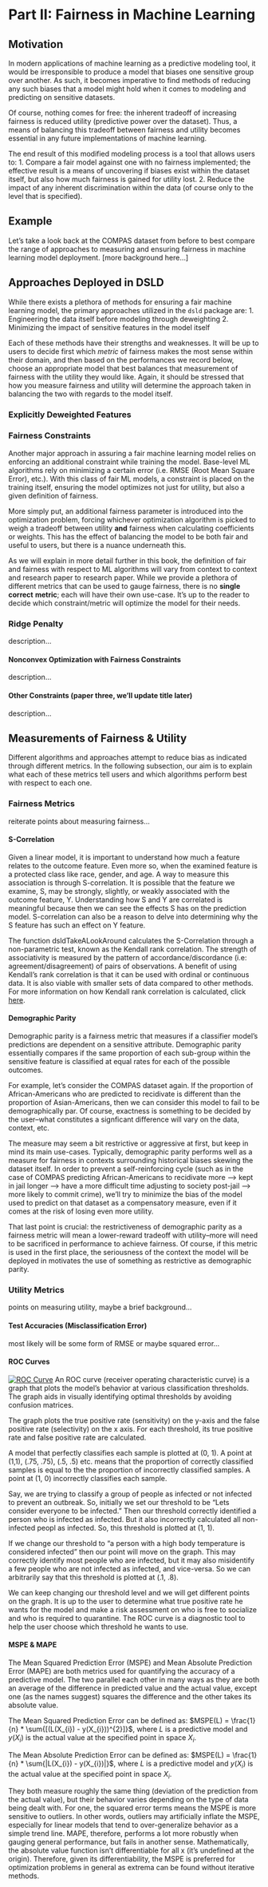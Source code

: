 
# Part II:  Fairness in Machine Learning

## Motivation
<!-- Don't know how accurate this is, please feel free to make edits -->
In modern applications of machine learning as a predictive modeling tool, it 
would be irresponsible to produce a model that biases one sensitive group over 
another. As such, it becomes imperative to find methods of reducing any such 
biases that a model might hold when it comes to modeling and predicting on 
sensitive datasets.

Of course, nothing comes for free: the inherent tradeoff of increasing fairness 
is reduced utility (predictive power over the dataset). Thus, a means of 
balancing this tradeoff between fairness and utility becomes essential in any 
future implementations of machine learning.

The end result of this modified modeling process is a tool that allows users to:
    1. Compare a fair model against one with no fairness implemented; the 
       effective result is a means of uncovering if biases exist within the 
       dataset itself, but also how much fairness is gained for utility lost.
    2. Reduce the impact of any inherent discrimination within the data (of 
       course only to the level that is specified).


## Example
<!-- introduce running example + context... this example should most likely 
come from COMPAS -->
Let's take a look back at the COMPAS dataset from before to best compare the 
range of approaches to measuring and ensuring fairness in machine learning 
model deployment. [more background here...]


## Approaches Deployed in DSLD
<!-- go over all the approaches we use in the fairML & EDFair wrappers -->
<!-- compare their performance against each other across all metrics 
previously described -->
While there exists a plethora of methods for ensuring a fair machine learning 
model, the primary approaches utilized in the `dsld` package are:
    1. Engineering the data itself before modeling through deweighting
    2. Minimizing the impact of sensitive features in the model itself

Each of these methods have their strengths and weaknesses. It will be up to 
users to decide first which *metric* of fairness makes the most sense within 
their domain, and then based on the performances we record below, choose an 
appropriate model that best balances that measurement of fairness with the 
utility they would like. Again, it should be stressed that how you measure 
fairness and utility will determine the approach taken in balancing the two 
with regards to the model itself.


### Explicitly Deweighted Features



### Fairness Constraints
<!-- accuracy of this information may need to be double-checked -->
Another major approach in assuring a fair machine learning model relies on 
enforcing an additional constraint while training the model. Base-level ML 
algorithms rely on minimizing a certain error (i.e. RMSE (Root Mean Square 
Error), etc.). With this class of fair ML models, a constraint is placed on the 
training itself, ensuring the model optimizes not just for utility, but also 
a given definition of fairness.

More simply put, an additional fairness parameter is introduced into the 
optimization problem, forcing whichever optimization algorithm is picked to 
weigh a tradeoff between utility **and** fairness when calculating coefficients 
or weights. This has the effect of balancing the model to be both fair and 
useful to users, but there is a nuance underneath this.

As we will explain in more detail further in this book, the definition of fair 
and fairness with respect to ML algorithms will vary from context to context 
and research paper to research paper. While we provide a plethora of different 
metrics that can be used to gauge fairness, there is no **single correct** 
**metric**; each will have their own use-case. It's up to the reader to decide 
which constraint/metric will optimize the model for their needs.


### Ridge Penalty
<!-- this will be for the Scutari paper -->
description...


#### Nonconvex Optimization with Fairness Constraints
<!-- this will be for the Komiyama paper -->
description...


#### Other Constraints (paper three, we'll update title later)
<!-- this will be for the Zafar paper -->
description...


## Measurements of Fairness & Utility
Different algorithms and approaches attempt to reduce bias as indicated through 
different metrics. In the following subsection, our aim is to explain what each 
of these metrics tell users and which algorithms perform best with respect to 
each one.


### Fairness Metrics
<!-- compare all the fairness metrics against one another... -->
reiterate points about measuring fairness...


#### S-Correlation
<!-- correlation between S-feature and output -->
Given a linear model, it is important to understand how much a feature relates
to the outcome feature. Even more so, when the examined feature is a protected
class like race, gender, and age. A way to measure this association is through
S-correlation. It is possible that the feature we examine, S, may be strongly, 
slightly, or weakly associated with the outcome feature, Y. Understanding how S 
and Y are correlated is meaningful because then we can see the effects S has on 
the prediction model. S-correlation can also be a reason to delve into 
determining why the S feature has such an effect on Y feature.

The function dsldTakeALookAround calculates the S-Correlation through a
non-parametric test, known as the Kendall rank correlation. The strength of 
associativity is measured by the pattern of accordance/discordance 
(i.e: agreement/disagreement) of pairs of observations. A benefit of using
Kendall's rank correlation is that it can be used with ordinal or continuous
data. It is also viable with smaller sets of data compared to other methods.
For more information on how Kendall rank correlation is calculated, click
[here](https://arxiv.org/abs/2206.04019).


#### Demographic Parity
Demographic parity is a fairness metric that measures if a classifier model's 
predictions are dependent on a sensitive attribute. Demographic parity 
essentially compares if the same proportion of each sub-group within the 
sensitive feature is classified at equal rates for each of the possible 
outcomes.

For example, let's consider the COMPAS dataset again. If the proportion of 
African-Americans who are predicted to recidivate is different than the 
proportion of Asian-Americans, then we can consider this model to fail to be 
demographically par. Of course, exactness is something to be decided by the 
user--what constitutes a signficant difference will vary on the data, context, 
etc.

<!-- the followng paragraphs' accuracy will need to be double-checked -->
The measure may seem a bit restrictive or aggressive at first, but keep in mind 
its main use-cases. Typically, demographic parity performs well as a measure 
for fairness in contexts surrounding historical biases skewing the dataset 
itself. In order to prevent a self-reinforcing cycle (such as in the case of 
COMPAS predicting African-Americans to recidivate more --> kept in jail longer 
--> have a more difficult time adjusting to society post-jail --> more likely 
to commit crime), we'll try to minimize the bias of the model used to predict 
on that dataset as a compensatory measure, even if it comes at the risk of 
losing even more utility.

That last point is crucial: the restrictiveness of demographic parity as a 
fairness metric will mean a lower-reward tradeoff with utility--more will need 
to be sacrificed in performance to achieve fairness. Of course, if this metric 
is used in the first place, the seriousness of the context the model will be 
deployed in motivates the use of something as restrictive as demographic 
parity.


### Utility Metrics
<!-- compare all the utility metrics against one another... -->
points on measuring utility, maybe a brief background...


#### Test Accuracies (Misclassification Error)
<!-- accuracy results on test sets -->
most likely will be some form of RMSE or maybe squared error...


#### ROC Curves
[![ROC Curve](partII/rocCurve.png)](https://en.wikipedia.org/wiki/Receiver_operating_characteristic){width=50%}
An ROC curve (receiver operating characteristic curve) is a graph that plots
the model's behavior at various classification thresholds. The graph aids in 
visually identifying optimal thresholds by avoiding confusion matrices.

The graph plots the true positive rate (sensitivity) on the y-axis and the 
false positive rate (selectivity) on the x axis. For each threshold, its true 
positive rate and false positive rate are calculated.

A model that perfectly classifies each sample is plotted at (0, 1). A point at
(1,1), (.75, .75), (.5, .5) etc. means that the proportion of correctly 
classified samples is equal to the the proportion of incorrectly classified
samples. A point at (1, 0) incorrectly classifies each sample.

Say, we are trying to classify a group of people as infected or not infected
to prevent an outbreak. So, initially we set our threshold to be "Lets consider
everyone to be infected." Then our threshold correctly identified a person who 
is infected as infected. But it also incorrectly calculated all non-infected 
peopl as infected. So, this threshold is plotted at (1, 1). 

If we change our threshold to "a person with a high body temperature is 
considered infected" then our point will move on the graph. This may correctly 
identify most people who are infected, but it may also misidentify a few people
who are not infected as infected, and vice-versa. So we can arbitrarily say 
that this threshold is plotted at (.1, .8).

We can keep changing our threshold level and we will get different points on
the graph. It is up to the user to determine what true positive rate he wants 
for the model and make a risk assessment on who is free to socialize and who
is required to quarantine. The ROC curve is a diagnostic tool to help the user
choose which threshold he wants to use.


#### MSPE & MAPE
<!-- Mean Squared Prediction Error & Mean Absolute Prediction Error -->
The Mean Squared Prediction Error (MSPE) and Mean Absolute Prediction Error 
(MAPE) are both metrics used for quantifying the accuracy of a predictive 
model. The two parallel each other in many ways as they are both an average of 
the difference in predicted value and the actual value, except one (as the 
names suggest) squares the difference and the other takes its absolute value.

The Mean Squared Prediction Error can be defined as:
$MSPE(L) = \frac{1}{n} * \sum{[(L(X_{i}) - y(X_{i}))^{2}]}$, 
where $L$ is a predictive model and $y(X_{i})$ is the actual value at the 
specified point in space $X_{i}$.

The Mean Absolute Prediction Error can be defined as:
$MSPE(L) = \frac{1}{n} * \sum{|L(X_{i}) - y(X_{i})|}$, 
where $L$ is a predictive model and $y(X_{i})$ is the actual value at the 
specified point in space $X_{i}$.

They both measure roughly the same thing (deviation of the prediction from the 
actual value), but their behavior varies depending on the type of data being 
dealt with. For one, the squared error terms means the MSPE is more sensitive 
to outliers. In other words, outliers may artificially inflate the MSPE, 
especially for linear models that tend to over-generalize behavior as a simple 
trend line. MAPE, therefore, performs a lot more robustly when gauging general 
performance, but fails in another sense. 
<!-- This following part is what my research has indicated, and it makes sense, 
but maybe it shouldn't be included --> Mathematically, the absolute value function 
isn't differentiable for all x (it's undefined at the origin). Therefore, given its 
differentiability, the MSPE is preferred for optimization problems in general as 
extrema can be found without iterative methods.

